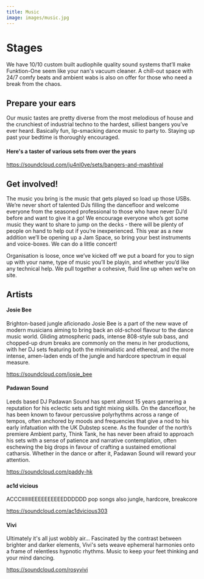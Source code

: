 ```yaml
---
title: Music
image: images/music.jpg
---
```

# S﻿tages

<!--StartFragment-->

We have 10/10 custom built audiophile quality sound systems that’ll make Funktion-One seem like your nan's vacuum cleaner. A chill-out space with 24/7 comfy beats and ambient wabs is also on offer for those who need a break from the chaos.

<!--EndFragment-->

## P﻿repare your ears

<!--StartFragment-->

Our music tastes are pretty diverse from the most melodious of house and the crunchiest of industrial techno to the hardest, silliest bangers you’ve ever heard. Basically fun, lip-smacking dance music to party to. Staying up past your bedtime is thoroughly encouraged.

<!--EndFragment-->

<!--StartFragment-->

#### Here's a taster of various sets from over the years

<https://soundcloud.com/ju4nl0ve/sets/bangers-and-mashtival>

<!--EndFragment-->

## G﻿et involved!

<!--StartFragment-->

The music you bring is the music that gets played so load up those USBs. We’re never short of talented DJs filling the dancefloor and welcome everyone from the seasoned professional to those who have never DJ’d before and want to give it a go! We encourage everyone who’s got some music they want to share to jump on the decks - there will be plenty of people on hand to help out if you’re inexperienced. This year as a new addition we’ll be opening up a Jam Space, so bring your best instruments and voice-boxes. We can do a little concert!

Organisation is loose, once we’ve kicked off we put a board for you to sign up with your name, type of music you’ll be playin, and whether you’d like any technical help. We pull together a cohesive, fluid line up when we’re on site.

<!--EndFragment-->

## A﻿rtists 

<!--StartFragment-->

#### Josie Bee

Brighton-based jungle aficionado Josie Bee is a part of the new wave of modern musicians aiming to bring back an old-school flavour to the dance music world. Gliding atmospheric pads, intense 808-style sub bass, and chopped-up drum breaks are commonly on the menu in her productions, with her DJ sets featuring both the minimalistic and ethereal, and the more intense, amen-laden ends of the jungle and hardcore spectrum in equal measure.

<https://soundcloud.com/josie_bee>

<!--EndFragment-->

<!--StartFragment-->

#### Padawan Sound

Leeds based DJ Padawan Sound has spent almost 15 years garnering a reputation for his eclectic sets and tight mixing skills. On the dancefloor, he has been known to favour percussive polyrhythms across a range of tempos, often anchored by moods and frequencies that give a nod to his early infatuation with the UK Dubstep scene. As the founder of the north’s premiere Ambient party, Think Tank, he has never been afraid to approach his sets with a sense of patience and narrative contemplation, often eschewing the big drops in favour of crafting a sustained emotional catharsis. Whether in the dance or after it, Padawan Sound will reward your attention. 

<https://soundcloud.com/paddy-hk>

<!--EndFragment-->

<!--StartFragment-->

#### ac1d vicious

ACCCIIIIIIIEEEEEEEEEEDDDDDD pop songs also jungle, hardcore, breakcore

<https://soundcloud.com/ac1dvicious303>

<!--EndFragment-->

<!--StartFragment-->

#### Vivi

Ultimately it's all just wobbly air... Fascinated by the contrast between brighter and darker elements, Vivi's sets weave ephemeral harmonies onto a frame of relentless hypnotic rhythms. Music to keep your feet thinking and your mind dancing.

<https://soundcloud.com/rosyvivi>

<!--EndFragment-->
